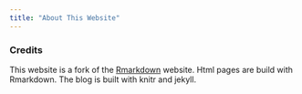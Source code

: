 ```yaml
---
title: "About This Website"
---
```


### Credits
This website is a fork of the <a href="https://github.com/rstudio/rmarkdown/tree/gh-pages">Rmarkdown</a> website. Html pages are build with Rmarkdown.
The blog is built with knitr and jekyll.
